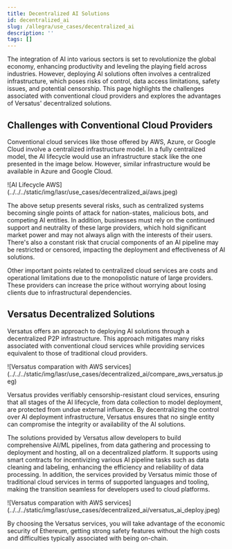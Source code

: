 ```yaml
---
title: Decentralized AI Solutions
id: decentralized_ai
slug: /allegra/use_cases/decentralized_ai
description: ''
tags: []
---
```



The integration of AI into various sectors is set to revolutionize the global economy, enhancing productivity and leveling the playing field across industries. However, deploying AI solutions often involves a centralized infrastructure, which poses risks of control, data access limitations, safety issues, and potential censorship. This page highlights the challenges associated with conventional cloud providers and explores the advantages of Versatus' decentralized solutions.

## Challenges with Conventional Cloud Providers

Conventional cloud services like those offered by AWS, Azure, or Google Cloud involve a centralized infrastructure model. In a fully centralized model, the AI lifecycle would use an infrastructure stack like the one presented in the image below. However, similar infrastructure would be available in Azure and Google Cloud.

<MediaWrapper>
![AI Lifecycle AWS](../../../static/img/lasr/use_cases/decentralized_ai/aws.jpeg)
</MediaWrapper>

The above setup presents several risks, such as centralized systems becoming single points of attack for nation-states, malicious bots, and competing AI entities. In addition, businesses must rely on the continued support and neutrality of these large providers, which hold significant market power and may not always align with the interests of their users. There's also a constant risk that crucial components of an AI pipeline may be restricted or censored, impacting the deployment and effectiveness of AI solutions.

Other important points related to centralized cloud services are costs and operational limitations due to the monopolistic nature of large providers. These providers can increase the price without worrying about losing clients due to infrastructural dependencies.

## Versatus Decentralized Solutions

Versatus offers an approach to deploying AI solutions through a decentralized P2P infrastructure. This approach mitigates many risks associated with conventional cloud services while providing services equivalent to those of traditional cloud providers.

<MediaWrapper>
![Versatus comparation with AWS services](../../../static/img/lasr/use_cases/decentralized_ai/compare_aws_versatus.jpeg)
</MediaWrapper>

Versatus provides verifiably censorship-resistant cloud services, ensuring that all stages of the AI lifecycle, from data collection to model deployment, are protected from undue external influence. By decentralizing the control over AI deployment infrastructure, Versatus ensures that no single entity can compromise the integrity or availability of the AI solutions.

The solutions provided by Versatus allow developers to build comprehensive AI/ML pipelines, from data gathering and processing to deployment and hosting, all on a decentralized platform. It supports using smart contracts for incentivizing various AI pipeline tasks such as data cleaning and labeling, enhancing the efficiency and reliability of data processing. In addition, the services provided by Versatus mimic those of traditional cloud services in terms of supported languages and tooling, making the transition seamless for developers used to cloud platforms.

<MediaWrapper>
![Versatus comparation with AWS services](../../../static/img/lasr/use_cases/decentralized_ai/versatus_ai_deploy.jpeg)
</MediaWrapper>

By choosing the Versatus services, you will take advantage of the economic security of Ethereum, getting strong safety features without the high costs and difficulties typically associated with being on-chain.